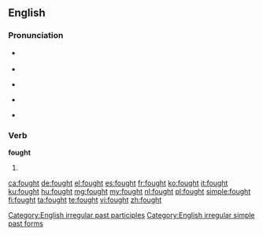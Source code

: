==English==

===Pronunciation===
* {{a|UK}} {{IPA|/fɔːt/}}
* {{rhymes|ɔːt}}
* {{a|US}} {{IPA|/fɔt/}} 
* {{a|cot-caught}} {{IPA|/fɑt/}}
* {{audio|en-us-fought.ogg|Audio (US)}}

===Verb===
'''fought'''

# {{past of|fight}}

[[Category:English irregular past participles]]
[[Category:English irregular simple past forms]]

[[ca:fought]]
[[de:fought]]
[[el:fought]]
[[es:fought]]
[[fr:fought]]
[[ko:fought]]
[[it:fought]]
[[ku:fought]]
[[hu:fought]]
[[mg:fought]]
[[my:fought]]
[[nl:fought]]
[[pl:fought]]
[[simple:fought]]
[[fi:fought]]
[[ta:fought]]
[[te:fought]]
[[vi:fought]]
[[zh:fought]]